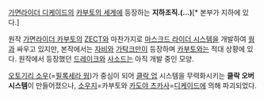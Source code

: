 [[가면라이더 디케이드]]의 [[카부토의 세계]]에 등장하는 '''지하조직.(...)'''[* 본부가 지하에 있다.]

원작 [[가면라이더 카부토]]의 [[ZECT]]와 마찬가지로 [[마스크드 라이더 시스템]]을 개발하여 [[웜(가면라이더 카부토)|웜]]과 싸우고 있지만, 본작에서는 [[가면라이더 디케이드/그 외의 라이더#s-8.1|자비]]와 [[가면라이더 디케이드/그 외의 라이더#s-8.2|가탁크]]만이 등장하며 [[카부토(가면라이더 디케이드)|카부토]]와는 적대 상황에 있다. 원작에서 등장했던 [[드레이크(가면라이더 카부토)|드레이크]]와 [[사소드]]는 아직 개발 중인 모양.

[[오토기리 소우]](=[[필록세라 웜]])가 중심이 되어 [[클락 업#s-2.2|클락 업]] 시스템을 무력화시키는 '''클락 오버 시스템'''이 만들어졌으나, [[소우지(가면라이더 디케이드)|소우지]]=카부토와 [[카도야 츠카사]]=[[디케이드(가면라이더 디케이드)|디케이드]]에 의해 파괴되었다.
